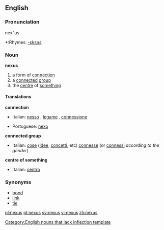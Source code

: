 ==English==

===Pronunciation===
nex"us
*:Rhymes: [[Rhymes:English:-ɛksəs|-ɛksəs]]

===Noun===
{{wikipedia}}
'''nexus'''
# a form of [[connection]]
# a [[connect]]ed [[group]]
# the [[centre]] of [[something]]

====Translations====
'''connection'''
{{top}}
*Italian: [[nesso]] {{m}}, [[legame]] {{m}}, [[connessione]] {{f}}
{{mid}}
*Portuguese: [[nexo]] {{m}}
{{bottom}}

'''connected group'''
{{top}}
*Italian: [[cose]] ([[idee]], [[concetti]], etc) [[connesse]] (or [[connessi]] ''according to the gender'')
{{mid}}
{{bottom}}

'''centre of something'''
{{top}}
*Italian: [[centro]] {{m}}
{{mid}}
{{bottom}}

===Synonyms===
* [[bond]]
* [[link]]
* [[tie]]

[[Category:English nouns that lack inflection template]]

[[pl:nexus]]
[[pt:nexus]]
[[sv:nexus]]
[[vi:nexus]]
[[zh:nexus]]